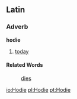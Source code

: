 ==Latin==
===Adverb===
'''hodie'''

#[[today]]
====Related Words====
:[[dies]]

[[io:Hodie]]
[[pl:Hodie]]
[[pt:Hodie]]